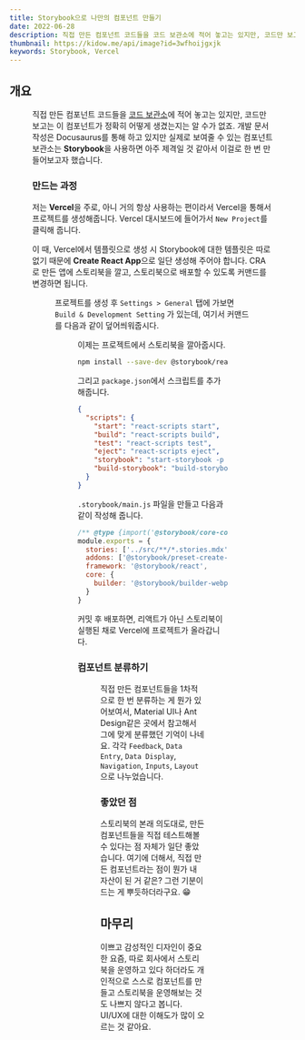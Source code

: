 ```yaml
---
title: Storybook으로 나만의 컴포넌트 만들기
date: 2022-06-28
description: 직접 만든 컴포넌트 코드들을 코드 보관소에 적어 놓고는 있지만, 코드만 보고는 이 컴포넌트가 정확히 어떻게 생겼는지는 알 수가 없죠.
thumbnail: https://kidow.me/api/image?id=3wfhoijgxjk
keywords: Storybook, Vercel
---
```



<Frontmatter />
<ShareButtons />
<BackTop />

## 개요

<Figure caption="직접 만든 Modal 컴포넌트" image="/contents/9/components.png" />

직접 만든 컴포넌트 코드들을 [코드 보관소](https://archive.kidow.me)에 적어 놓고는 있지만, 코드만 보고는 이 컴포넌트가 정확히 어떻게 생겼는지는 알 수가 없죠. 개발 문서 작성은 Docusaurus를 통해 하고 있지만 실제로 보여줄 수 있는 컴포넌트 보관소는 **Storybook**을 사용하면 아주 제격일 것 같아서 이걸로 한 번 만들어보고자 했습니다.

### 만드는 과정

저는 **Vercel**을 주로, 아니 거의 항상 사용하는 편이라서 Vercel을 통해서 프로젝트를 생성해줍니다. Vercel 대시보드에 들어가서 `New Project`를 클릭해 줍니다.

이 때, Vercel에서 템플릿으로 생성 시 Storybook에 대한 템플릿은 따로 없기 때문에 **Create React App**으로 일단 생성해 주어야 합니다. CRA로 만든 앱에 스토리북을 깔고, 스토리북으로 배포할 수 있도록 커맨드를 변경하면 됩니다.

<Figure caption="오른쪽의 Create React App 선택" image="/contents/9/cra.png" />

프로젝트를 생성 후 `Settings > General` 탭에 가보면 `Build & Development Setting` 가 있는데, 여기서 커맨드를 다음과 같이 덮어씌워줍시다.

<Figure
  caption="React 스크립트를 Storybook 스크립트로 변경"
  image="/contents/9/command.png"
/>

이제는 프로젝트에서 스토리북을 깔아줍시다.

```bash
npm install --save-dev @storybook/react @storybook/preset-create-react-app @storybook/builder-webpack5 @storybook/manager-webpack5 @storybook/node-logger
```

그리고 `package.json`에서 스크립트를 추가해줍니다.

```json {7-8} filename="package.json"
{
  "scripts": {
    "start": "react-scripts start",
    "build": "react-scripts build",
    "test": "react-scripts test",
    "eject": "react-scripts eject",
    "storybook": "start-storybook -p 6006 -s public",
    "build-storybook": "build-storybook -s public"
  }
}
```

`.storybook/main.js` 파일을 만들고 다음과 같이 작성해 줍니다.

```js
/** @type {import('@storybook/core-common').StorybookConfig} */
module.exports = {
  stories: ['../src/**/*.stories.mdx', '../src/**/*.stories.@(js|jsx|ts|tsx)'],
  addons: ['@storybook/preset-create-react-app'],
  framework: '@storybook/react',
  core: {
    builder: '@storybook/builder-webpack5'
  }
}
```

커밋 후 배포하면, 리액트가 아닌 스토리북이 실행된 채로 Vercel에 프로젝트가 올라갑니다.

### 컴포넌트 분류하기

<Figure
  caption="컴포넌트틀 6가지 유형으로 분류"
  image="/contents/9/classify.png"
/>

직접 만든 컴포넌트들을 1차적으로 한 번 분류하는 게 뭔가 있어보여서, Material UI나 Ant Design같은 곳에서 참고해서 그에 맞게 분류했던 기억이 나네요. 각각 `Feedback`, `Data Entry`, `Data Display`, `Navigation`, `Inputs`, `Layout`으로 나누었습니다.

### 좋았던 점

스토리북의 본래 의도대로, 만든 컴포넌트들을 직접 테스트해볼 수 있다는 점 자체가 일단 좋았습니다. 여기에 더해서, 직접 만든 컴포넌트라는 점이 뭔가 내 자산이 된 거 같은? 그런 기분이 드는 게 뿌듯하더라구요. 😁

## 마무리

이쁘고 감성적인 디자인이 중요한 요즘, 따로 회사에서 스토리북을 운영하고 있다 하더라도 개인적으로 스스로 컴포넌트를 만들고 스토리북을 운영해보는 것도 나쁘지 않다고 봅니다. UI/UX에 대한 이해도가 많이 오르는 것 같아요.

<Comment />
